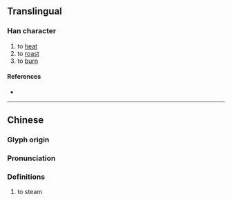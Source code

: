 {{character info/new}}
==Translingual==

===Han character===
{{Han char|rn=86|rad=火|as=12|sn=16|four=|canj=FORM|ids=⿰火翕}}

# to [[heat]]
# to [[roast]]
# to [[burn]]

====References====
* {{Han ref|kx=0681.230|dkj=19382|dj=1093.160|hdz=32235.040|uh=71BB|ud=29115}}

----

==Chinese==
{{zh-forms}}

===Glyph origin===
{{Han etym}}

===Pronunciation===
{{zh-pron
|m=xī
|c=
|mn-t=hib4
|mc=y
|oc=y
|cat=
}}

===Definitions===
{{zh-hanzi}}

# {{lb|zh|Teochew}} to steam